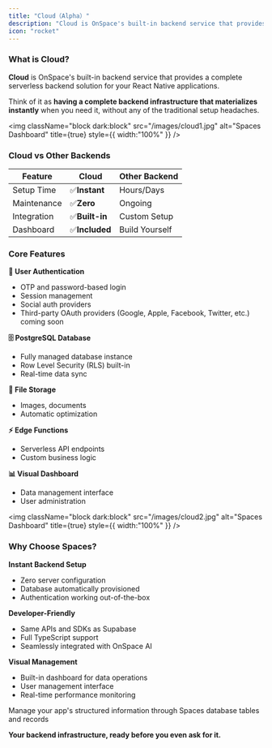 ```yaml
---
title: "Cloud（Alpha）"
description: "Cloud is OnSpace's built-in backend service that provides comprehensive serverless infrastructure for your applications."
icon: "rocket"
---
```


### What is Cloud?

**Cloud** is OnSpace's built-in backend service that provides a complete serverless backend solution for your React Native applications.

Think of it as **having a complete backend infrastructure that materializes instantly** when you need it, without any of the traditional setup headaches.

<img
  className="block dark:block"
  src="/images/cloud1.jpg"
  alt="Spaces Dashboard"
  title={true}
  style={{ width:"100%" }}
/>

### Cloud vs Other Backends

| Feature     | Cloud        | Other Backend  |
| ----------- | ------------- | -------------- |
| Setup Time  | ✅**Instant**  | Hours/Days     |
| Maintenance | ✅**Zero**     | Ongoing        |
| Integration | ✅**Built-in** | Custom Setup   |
| Dashboard   | ✅**Included** | Build Yourself |

### Core Features

**🔐 User Authentication**

- OTP and password-based login
- Session management
- Social auth providers
- Third-party OAuth providers (Google, Apple, Facebook, Twitter, etc.) coming soon

**🗄️ PostgreSQL Database**

- Fully managed database instance
- Row Level Security (RLS) built-in
- Real-time data sync

**📁 File Storage**

- Images, documents
- Automatic optimization

**⚡ Edge Functions**

- Serverless API endpoints
- Custom business logic

**📊 Visual Dashboard**

- Data management interface
- User administration

<img
  className="block dark:block"
  src="/images/cloud2.jpg"
  alt="Spaces Dashboard"
  title={true}
  style={{ width:"100%" }}
/>

### Why Choose Spaces?

**Instant Backend Setup**

- Zero server configuration
- Database automatically provisioned
- Authentication working out-of-the-box

**Developer-Friendly**

- Same APIs and SDKs as Supabase
- Full TypeScript support
- Seamlessly integrated with OnSpace AI

**Visual Management**

- Built-in dashboard for data operations
- User management interface
- Real-time performance monitoring

<CardGroup cols={2}>
  <Card title="Learn how to use dashboard" icon="database" href="https://docs.onspace.ai/features/dashboard">
    Manage your app's structured information through Spaces database tables and records
  </Card>
</CardGroup>

**Your backend infrastructure, ready before you even ask for it.**
